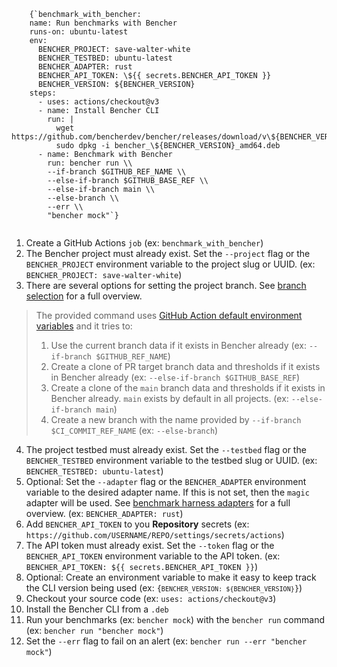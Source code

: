 
<pre>
  <code>
    {`benchmark_with_bencher:
    name: Run benchmarks with Bencher
    runs-on: ubuntu-latest
    env:
      BENCHER_PROJECT: save-walter-white
      BENCHER_TESTBED: ubuntu-latest
      BENCHER_ADAPTER: rust
      BENCHER_API_TOKEN: \${{ secrets.BENCHER_API_TOKEN }}
      BENCHER_VERSION: ${BENCHER_VERSION}
    steps:
      - uses: actions/checkout@v3
      - name: Install Bencher CLI
        run: |
          wget https://github.com/bencherdev/bencher/releases/download/v\${BENCHER_VERSION}/bencher_\${BENCHER_VERSION}_amd64.deb
          sudo dpkg -i bencher_\${BENCHER_VERSION}_amd64.deb
      - name: Benchmark with Bencher
        run: bencher run \\
        --if-branch $GITHUB_REF_NAME \\
        --else-if-branch $GITHUB_BASE_REF \\
        --else-if-branch main \\
        --else-branch \\
        --err \\
        "bencher mock"`}
  </code>
</pre>

1. Create a GitHub Actions `job` (ex: `benchmark_with_bencher`)
2. The Bencher project must already exist. Set the `--project` flag or the `BENCHER_PROJECT` environment variable to the project slug or UUID. (ex: `BENCHER_PROJECT: save-walter-white`)
3. There are several options for setting the project branch. See [branch selection](/docs/how-to/cli-branch-selection) for a full overview.

> The provided command uses [GitHub Action default environment variables](https://docs.github.com/en/actions/learn-github-actions/variables#default-environment-variables) and it tries to:
> 1. Use the current branch data if it exists in Bencher already (ex: `--if-branch $GITHUB_REF_NAME`)
> 1. Create a clone of PR target branch data and thresholds if it exists in Bencher already (ex: `--else-if-branch $GITHUB_BASE_REF`)
> 1. Create a clone of the `main` branch data and thresholds if it exists in Bencher already. `main` exists by default in all projects. (ex: `--else-if-branch main`)
> 1. Create a new branch with the name provided by `--if-branch $CI_COMMIT_REF_NAME` (ex: `--else-branch`)

4. The project testbed must already exist. Set the `--testbed` flag or the `BENCHER_TESTBED` environment variable to the testbed slug or UUID. (ex: `BENCHER_TESTBED: ubuntu-latest`)
5. Optional: Set the `--adapter` flag or the `BENCHER_ADAPTER` environment variable to the desired adapter name. If this is not set, then the `magic` adapter will be used. See [benchmark harness adapters](/docs/explanation/adapters) for a full overview. (ex: `BENCHER_ADAPTER: rust`)
6. Add `BENCHER_API_TOKEN` to you **Repository** secrets (ex: `https://github.com/USERNAME/REPO/settings/secrets/actions`)
7. The API token must already exist. Set the `--token` flag or the `BENCHER_API_TOKEN` environment variable to the API token. (ex: `BENCHER_API_TOKEN: ${{ secrets.BENCHER_API_TOKEN }}`)
8. Optional: Create an environment variable to make it easy to keep track the CLI version being used (ex: <code>{`BENCHER_VERSION: ${BENCHER_VERSION}`}</code>)
9. Checkout your source code (ex: `uses: actions/checkout@v3`)
10. Install the Bencher CLI from a `.deb`
11. Run your benchmarks (ex: `bencher mock`) with the `bencher run` command (ex: `bencher run "bencher mock"`)
12. Set the `--err` flag to fail on an alert (ex: `bencher run --err "bencher mock"`)
